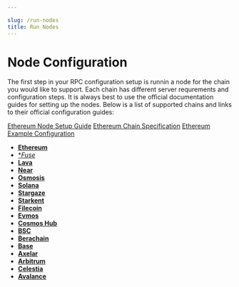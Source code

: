 ```yaml
---

slug: /run-nodes
title: Run Nodes
---
```



# Node Configuration

The first step in your RPC configuration setup is runnin a node for the chain you would like to support.
Each chain has different server requrements and configuration steps. It is always best to use the official documentation guides for setting up the nodes. 
Below is a list of supported chains and links to their official configuration guides:

<Tabs>
  <TabItem value="node-setup-guide" label="Node Setup Guide">
    <a href="https://geth.ethereum.org/docs/install-and-build/installing-geth" target="_blank">Ethereum Node Setup Guide</a>
  </TabItem>

  <TabItem value="chain-specification" label="Chain Specification">
    <a href="https://raw.githubusercontent.com/lavanet/lava/refs/heads/main/specs/mainnet-1/specs/ethereum.json" target="_blank">Ethereum Chain Specification</a>
  </TabItem>

  <TabItem value="example-configuration" label="Example Configuration">
    <a href="https://raw.githubusercontent.com/lavanet/lava/refs/heads/main/config/provider_examples/eth_example.yml" target="_blank">Ethereum Example Configuration</a>
  </TabItem>
</Tabs>


- [**Ethereum**](https://geth.ethereum.org/docs/install-and-build/installing-geth)
- [**Fuse*](https://developer.offchainlabs.com/docs/arbos-overview)
- [**Lava**](https://docs.avax.network/nodes-and-staking/run-avalanche-node)
- [**Near**](https://docs.bnbchain.org/docs/fullnode/)
- [**Osmosis**](https://docs.cosmos.network/main/run-node/join-mainnet)
- [**Solana**](https://docs.osmosis.zone/node/run-node/)
- [**Stargaze**](https://wiki.polygon.technology/docs/operate/full-node/)
- [**Starkent**](https://docs.solana.com/running-validator)
- [**Filecoin**](https://docs.solana.com/running-validator)
- [**Evmos**](https://docs.solana.com/running-validator)
- [**Cosmos Hub**](https://docs.solana.com/running-validator)
- [**BSC**](https://docs.solana.com/running-validator)
- [**Berachain**](https://docs.solana.com/running-validator)
- [**Base**](https://docs.solana.com/running-validator)
- [**Axelar**](https://docs.solana.com/running-validator)
- [**Arbitrum**](https://docs.arbitrum.io/run-arbitrum-node/run-full-node)
- [**Celestia**](https://docs.celestia.org/how-to-guides/decide-node)
- [**Avalance**](https://build.avax.network/docs/nodes/using-install-script/preparing-environment)


